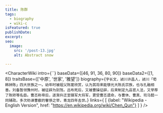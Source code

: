 ```yaml
---
title: 陈群
tags:
  - biography
  - wiki-c
isFeatured: true
publishDate:
excerpt:
seo:
  image:
    src: '/post-13.jpg'
    alt: Abstract snow

---
```



<CharacterWiki
  intro={``}
  baseData={[46, 91, 36, 80, 90]}
  baseData2={[1, 8]}
  traitsBase={['中原', '世家', '雅望']}
  biography={`字长文，颍川许昌人，颍川「荀韩钟陈」四大世族之一。幼年时被祖父陈寔欣赏，认为其将来能够光大陈氏宗族，也与孔融相善。刘备暂领豫州时，被征辟为别驾。吕布死后，又被曹操征辟，后来制定九品官人法，又举荐了陈矫等名臣。曹丕称帝后，逐渐升迁至镇军大将军，更受曹丕遗命，与曹休、曹真、司马懿一同辅政。多次劝谏曹叡的奢侈之举，青龙四年去世。`}
  links={
    [
      {label: "Wikipedia - English Version", href: "https://en.wikipedia.org/wiki/Chen_Qun"}
    ]
  }
/>
